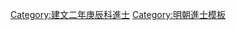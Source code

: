 {{Navbox
|name = 建文二年庚辰科殿試金榜
|title = 建文二年（[[1400年]]）庚辰科殿試金榜
|titlestyle = background-color:#FFD700;
|image =
|style = width:100%;text-align:center; 
|groupstyle = text-align:center; background-color:#FFD700;
|liststyle = text-align:center;
|state = {{{state<includeonly>|collapsed</includeonly>}}}
|group1 = 第一甲<br>賜進士及第<br>共3名
|list1 = '''[[胡廣 (明朝)|胡　靖]]''' - '''[[王艮 (建文进士)|王　艮]]''' - '''[[李貫 (建文進士)|李　貫]]'''

|group2 = 第二甲<br>賜進士出身<br>共37名
|list2 = [[吳溥 (建文進士)|吳　溥]] - [[朱塔|朱　塔]] - [[楊榮|楊子榮]] - [[金幼孜]] - [[劉現|劉　現]] - [[何士讓]] - [[曾芑|曾　芑]] - [[郇㫋|郇　㫋]] - [[方孚|方　孚]] - [[鄧時俊]]<br>[[梁成 (建文进士)|梁　成]] - [[張禮聞]] - [[陳繼之]] - [[吳福 (建文進士)|吳　福]] - [[李敬 (建文进士)|李　敬]] - [[顧斌 (建文進士)|顧　斌]] - [[劉福 (建文進士)|劉　福]] - [[杨溥 (明朝)|楊　溥]] - [[黃宗晦]] - [[陳道潛 (明朝)|陳道潛]]<br>[[蔣簡|蔣　簡]] - [[葉福|葉　福]] - [[傅行|傅　行]] - [[馮貴|馮　貴]] - [[王高 (建文進士)|王　高]] - [[李時 (建文進士)|李　時]] - [[鄧亮|鄧　亮]] - [[熊文綬]] - [[商惠|商　惠]] - [[朱原貞]]<br>[[周銓 (建文進士)|周　銓]] - [[陳義生]] - [[黄钺 (建文进士)|黃　鉞]] - [[胡濙|胡　濙]] - [[宋彥名]] - [[雷填|雷　填]] - [[萬忠|萬　忠]]<span style="color: #F7F7F7;"> - －－－ - －－－ - －－－</span>

|group3 = 第三甲<br>賜同進士出身<br>共70名
|list3 = [[李敦|李　敦]] - [[張聰 (建文進士)|張　聰]] - [[鄧淮 (建文進士)|鄧　淮]] - [[秦鳳|秦　鳳]] - [[顧詳|顧　詳]] - [[應履華]] - [[潘文奎]] - [[劉復 (建文進士)|劉　復]] - [[潘義|潘　義]] - [[何穎 (明朝)|何　穎]]<br>[[陳獻|陳　獻]] - [[吳琬|吳　琬]] - [[林洪 (建文進士)|林　洪]] - [[黃重 (建文進士)|黃　重]] - [[黃胤宗]] - [[王能 (建文進士)|王　能]] - [[尹惟忠]] - [[席恭|席　恭]] - [[王彝 (建文進士)|王　彝]] - [[劉壽愻]]<br>[[熊文成]] - [[齊政 (明朝)|齊　政]] - [[郭秩|郭　秩]]<!---碑录作郭秋，注释：《登科录》作郭秩。---> - [[劉得 (建文進士)|劉　得]] - [[任壇|任　壇]] - [[盧廣|盧　廣]] - [[李瑀 (建文进士)|李　瑀]] - [[陳綬 (甌寧)|陳　綬]] - [[徐新 (建文進士)|徐　新]] - [[劉虬 (建文進士)|劉　虬]]<br>[[鄭鎬|鄭　鎬]] - [[汪翁綬]] - [[劉廸簡]] - [[蔣驥 (明)|蔣　驥]] - [[葉瑄|葉　瑄]] - [[陳賓 (建文進士)|陳　賓]] - [[童銓|童　銓]] - [[李寅 (建文進士)|李　寅]] - [[王郁 (建文進士)|王　郁]] - [[薛東|薛　東]]<br>[[唐復|唐　復]] - [[俞本 (建文進士)|俞　本]] - [[王政 (建文進士)|王　政]] - [[閻濟|閻　濟]] - [[嚴升|嚴　升]] - [[曹嗣宗]] - [[劉綱 (建文進士)|劉　綱]] - [[劉永 (建文進士)|劉　永]] - [[楊渤|楊　渤]] - [[唐吉祥]]<br>[[陳善 (建文進士)|陳　善]] - [[李謙 (建文進士)|李　謙]] - [[韓禎 (建文進士)|韓　禎]] - [[蕭潭|蕭　潭]] - [[余灝|-{余}-　灝]] - [[耿直|耿　直]] - [[石彥成]] - [[黃宜|黃　宜]] - [[黃諒|黃　諒]] - [[黃思敬]]<br>[[孫讓|孫　讓]] - [[余存諒|-{余}-存諒]] - [[顧佐 (都御史)|顧　佐]] - [[顧謙|顧　謙]] - [[孫完|孫　完]] - [[馬驤 (建文進士)|馬　驤]] - [[武斌 (建文進士)|武　斌]] - [[帥用昌]] - [[馬彜|馬　彝]] - [[李泰 (建文進士)|李　泰]]
|belowstyle = text-align: center; background-color:#FFD700;
|below='''前一科：[[Template:洪武三十年丁丑科殿試金榜|洪武三十年丁丑科]]　'''·'''　後一科：[[Template:永樂二年甲申科殿試金榜|永樂二年甲申科]]'''
}}[[Category:建文二年庚辰科進士]]
<noinclude>[[Category:建文二年庚辰科進士| ]][[Category:明朝進士模板]]</noinclude>